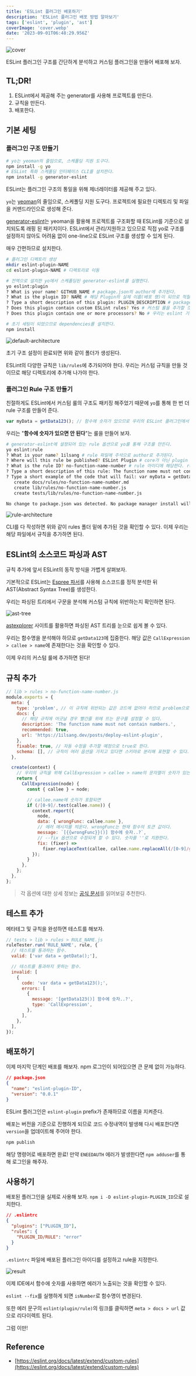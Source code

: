 ```yaml
---
title: 'ESLint 플러그인 배포하기'
description: 'ESLint 플러그인 배포 방법 알아보기'
tags: ['eslint', 'plugin', 'ast']
coverImage: 'cover.webp'
date: '2023-09-01T06:48:29.956Z'
---
```


![cover](cover-large.webp 'cover')

ESLint 플러그인 구조를 간단하게 분석하고 커스텀 플러그인을 만들어 배포해 보자.

## TL;DR!

1. ESLint에서 제공해 주는 generator를 사용해 프로젝트를 만든다.
2. 규칙을 만든다.
3. 배포한다.

## 기본 세팅

### 플러그인 구조 만들기

```sh
# yo는 yeoman의 줄임으로, 스케폴딩 지원 도구다.
npm install -g yo
# ESLint 특화 스케폴딩 인터페이스 CLI를 설치한다.
npm install -g generator-eslint
```

ESLint는 플러그인 구조의 통일을 위해 제너레이터를 제공해 주고 있다.

`yo`는 [yeoman](https://yeoman.io)의 줄임으로, 스케폴딩 지원 도구다. 프로젝트에 필요한 디렉토리 및 파일을 커맨드라인으로 생성해 준다.

[generator-eslint](https://www.npmjs.com/package/generator-eslint)는 yeoman을 활용해 프로젝트를 구조화할 때 ESLint를 기준으로 설치되도록 래핑 된 패키지이다. ESLint에서 관리/지원하고 있으므로 직접 yo로 구조를 설정하지 않아도 어려움 없이 one-line으로 ESLint 구조를 생성할 수 있게 된다.

매우 간편하므로 설치한다.

```sh
# 플러그인 디렉토리 생성
mkdir eslint-plugin-NAME
cd eslint-plugin-NAME # 디렉토리로 이동

# 전역으로 설치한 yo에서 스케폴딩된 generator-eslint를 실행한다.
yo eslint:plugin
? What is your name? GITHUB_NAME # package.json의 author에 추가된다.
? What is the plugin ID? NAME # 해당 Plugin의 실제 이름(배포 명)이 되므로 적절하게 작성한다.
? Type a short description of this plugin: PLUGIN_DESCRIPTION # package.json의 description에 나타난다.
? Does this plugin contain custom ESLint rules? Yes # 커스텀 룰을 추가할 것이므로 Yes.
? Does this plugin contain one or more processors? No # 우리는 eslint 기본 프로세서를 사용할 것이므로 No를 설정한다.

# 초기 세팅이 되었으므로 dependencies를 설치한다.
npm install
```

![default-architecture](default-architecture.webp)

초기 구조 설정이 완료되면 위와 같이 폴더가 생성된다.

ESLint의 다양한 규칙은 `lib/rules`에 추가되어야 한다. 우리는 커스텀 규칙을 만들 것이므로 해당 디렉토리에 추가해 나가야 한다.

### 플러그인 Rule 구조 만들기

친절하게도 ESLint에서 커스텀 룰의 구조도 패키징 해주었기 때문에 `yo`를 통해 한 번 더 rule 구조를 만들어 준다.

```js
var myData = getData123(); // 함수에 숫자가 있으므로 우리의 ESLint 플러그인에서 에러를 발생시킬 것이다!
```

우리는 "**함수에 숫자가 있으면 안 된다**"는 룰을 만들어 보자.

```sh
# generator-eslint에 설정되어 있는 rule 옵션으로 yo를 통해 구조를 만든다.
yo eslint:rule
? What is your name? 1ilsang # rule 파일에 주석으로 author로 추가된다.
? Where will this rule be published? ESLint Plugin # core가 아닌 plugin 추가이므로 plugin으로 설정한다.
? What is the rule ID? no-function-name-number # rule 아이디에 해당한다. rule 파일명이 된다.
? Type a short description of this rule: The function name must not contain numbers. # rule 설명 추가. 주석으로 파일에 추가된다.
? Type a short example of the code that will fail: var myData = getData123(); # 에러 케이스를 설정한다. 함수에 숫자가 있으면 안되므로 에러상황이다.
   create docs/rules/no-function-name-number.md
   create lib/rules/no-function-name-number.js
   create tests/lib/rules/no-function-name-number.js

No change to package.json was detected. No package manager install will be executed.
```

![rule-architecture](rule-architecture.webp 's')

CLI를 다 작성하면 위와 같이 rules 폴더 밑에 추가된 것을 확인할 수 있다. 이제 우리는 해당 파일에서 규칙을 추가하면 된다.

## ESLint의 소스코드 파싱과 AST

규칙 추가에 앞서 ESLint의 동작 방식을 가볍게 살펴보자.

기본적으로 ESLint는 [Espree 파서](https://github.com/eslint/espree)를 사용해 소스코드를 정적 분석한 뒤 AST(Abstract Syntax Tree)를 생성한다.

우리는 파싱된 트리에서 구문을 분석해 커스텀 규칙에 위반하는지 확인하면 된다.

![ast-tree](ast-tree.webp)

[astexplorer](https://astexplorer.net/) 사이트를 활용하면 파싱된 AST 트리를 눈으로 쉽게 볼 수 있다.

우리는 함수명을 분석해야 하므로 `getData123`에 집중한다. 해당 값은 `CallExpression > callee > name`에 존재한다는 것을 확인할 수 있다.

이제 우리의 커스텀 룰에 추가하면 된다!

## 규칙 추가

```js
// lib > rules > no-function-name-number.js
module.exports = {
  meta: {
    type: 'problem', // 이 규칙에 위반되는 값은 코드에 없어야 하므로 problem으로 설정한다.
    docs: {
      // 해당 규칙에 어긋날 경우 빨간줄 위에 뜨는 문구를 설정할 수 있다.
      description: 'The function name must not contain numbers.',
      recommended: true,
      url: 'https://1ilsang.dev/posts/deploy-eslint-plugin',
    },
    fixable: true, // 자동 수정을 추가할 예정으로 true로 한다.
    schema: [], // 규칙이 여러 옵션을 가지고 있다면 스키마로 분리해 표현할 수 있다.
  },

  create(context) {
    // 우리의 규칙을 위해 CallExpression > callee > name의 문자열이 숫자가 있는지 확인하면 된다.
    return {
      CallExpression(node) {
        const { callee } = node;

        // callee.name에 숫자가 포함되면
        if (/[0-9]/.test(callee.name)) {
          context.report({
            node,
            data: { wrongFunc: callee.name },
            // 에러 메시지를 띄운다. wrongFunc는 현재 함수의 토큰 값이다.
            message: `[{{wrongFunc}}()] 함수에 숫자..?`,
            // --fix 옵션으로 수정되게 할 수 있다. 숫자를 ''로 치환한다.
            fix: (fixer) =>
              fixer.replaceText(callee, callee.name.replaceAll(/[0-9]/g, '')),
          });
        }
      },
    };
  },
};
```

> 각 옵션에 대한 상세 정보는 [공식 문서](https://eslint.org/docs/latest/extend/custom-rules)를 읽어보길 추천한다.

## 테스트 추가

메타테그 및 규칙을 완성하면 테스트를 해보자.

```js
// tests > lib > rules > RULE_NAME.js
ruleTester.run('RULE_NAME', rule, {
  // 테스트를 통과하는 함수.
  valid: ['var data = getData();'],

  // 테스트를 통과하지 못하는 함수.
  invalid: [
    {
      code: 'var data = getData123();',
      errors: [
        {
          message: '[getData123()] 함수에 숫자..?',
          type: 'CallExpression',
        },
      ],
    },
  ],
});
```

## 배포하기

이제 마지막 단계인 배포를 해보자. npm 로그인이 되어있으면 큰 문제 없이 가능하다.

```json
// package.json
{
  "name": "eslint-plugin-ID",
  "version": "0.0.1"
}
```

ESLint 플러그인은 `eslint-plugin` prefix가 존재하므로 이름을 지켜준다.

배포는 버전을 기준으로 진행하게 되므로 코드 수정내역이 발생해 다시 배포한다면 `version`을 업데이트해 주어야 한다.

```sh
npm publish
```

해당 명령어로 배포하면 완료! 만약 `ENEEDAUTH` 에러가 발생한다면 `npm adduser`를 통해 로그인을 해주자.

## 사용하기

배포된 플러그인을 실제로 사용해 보자. `npm i -D eslint-plugin-PLUGIN_ID`으로 설치한다.

```json
// .eslintrc
{
  "plugins": ["PLUGIN_ID"],
  "rules": {
    "PLUGIN_ID/RULE": "error"
  }
}
```

`.eslintrc` 파일에 배포된 플러그인 아이디를 설정하고 rule을 지정한다.

![result](result.webp)

이제 IDE에서 함수에 숫자를 사용하면 에러가 노출되는 것을 확인할 수 있다.

`eslint --fix`를 실행하게 되면 `isNumber`로 함수명이 변경된다.

또한 에러 문구의 `eslint(plugin/rule)`의 링크를 클릭하면 `meta > docs > url` 값으로 리다이렉트 된다.

그럼 이만!

## Reference

- [https://eslint.org/docs/latest/extend/custom-rules](https://eslint.org/docs/latest/extend/custom-rules)
